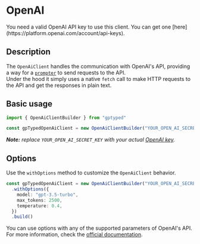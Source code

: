 
# OpenAI

<Callout type="info">
  You need a valid OpenAI API key to use this client. You can get one
  [here](https://platform.openai.com/account/api-keys).
</Callout>

## Description

The `OpenAiClient` handles the communication with OpenAI's API, providing a way for a [`prompter`](/prompters/about-prompters) to send requests to the API.\
Under the hood it simply uses a native `fetch` call to make HTTP requests to the API and get the responses in plain text.

## Basic usage

```typescript copy
import { OpenAiClientBuilder } from "gptyped"

const gpTypedOpenAiClient = new OpenAiClientBuilder("YOUR_OPEN_AI_SECRET_KEY").build()
```

_**Note:** replace `YOUR_OPEN_AI_SECRET_KEY` with your actual [OpenAI key](https://platform.openai.com/account/api-keys)._

## Options

Use the `withOptions` method to customize the `OpenAiClient` behavior.

```typescript {2-6} copy
const gpTypedOpenAiClient = new OpenAiClientBuilder("YOUR_OPEN_AI_SECRET_KEY")
  .withOptions({
    model: "gpt-3.5-turbo",
    max_tokens: 2500,
    temperature: 0.4,
  })
  .build()
```

You can use options with any of the supported parameters of OpenAI's API. For more information, check the [official documentation](https://platform.openai.com/docs/api-reference/completions/create).
